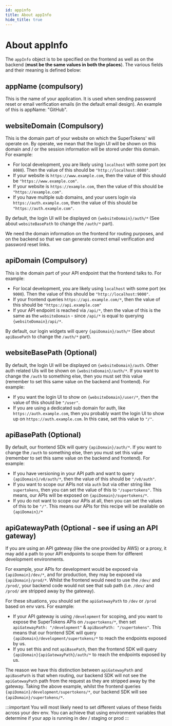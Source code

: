 ```yaml
---
id: appinfo
title: About appInfo
hide_title: true
---
```


<!-- COPY DOCS -->
<!-- ./thirdpartyemailpassword/appinfo.mdx -->

# About appInfo

The `appInfo` object is to be specified on the frontend as well as on the backend (**must be the same values in both the places**). The various fields and their meaning is defined below:

## appName (compulsory)
This is the name of your application. It is used when sending password reset or email verification emails (in the default email design). An example of this is appName: "GitHub".


## websiteDomain (Compulsory)

This is the domain part of your website on which the SuperTokens' will operate on. By operate, we mean that the login UI will be shown on this domain and / or the session information will be stored under this domain. For example:
- For local development, you are likely using `localhost` with some port (ex `8080`). Then the value of this should be `"http://localhost:8080"`.
- If your website is `https://www.example.com`, then the value of this should be `"https://www.example.com"`.
- If your website is `https://example.com`, then the value of this should be `"https://example.com"`.
- If you have multiple sub domains, and your users login via `https://auth.example.com`, then the value of this should be `"https://auth.example.com"`.

By default, the login UI will be displayed on `{websiteDomain}/auth/*` (See about `websiteBasePath` to change the `/auth/*` part).

We need the domain information on the frontend for routing purposes, and on the backend so that we can generate correct email verification and password reset links.


## apiDomain (Compulsory)

This is the domain part of your API endpoint that the frontend talks to. For example:
- For local development, you are likely using `localhost` with some port (ex `9000`). Then the value of this should be `"http://localhost:9000"`.
- If your frontend queries `https://api.example.com/*`, then the value of this should be `"https://api.example.com"`
- If your API endpoint is reached via `/api/*`, then the value of this is the same as the `websiteDomain` - since `/api/*` is equal to querying `{websiteDomain}/api/*`.

By default, our login widgets will query `{apiDomain}/auth/*` (See about `apiBasePath` to change the `/auth/*` part).


## websiteBasePath (Optional)

By default, the login UI will be displayed on `{websiteDomain}/auth`. Other auth related UIs will be shown on `{websiteDomain}/auth/*`. If you want to change the `/auth` to something else, then you must set this value (remember to set this same value on the backend and frontend). For example:
- If you want the login UI to show on `{websiteDomain}/user/*`, then the value of this should be `"/user"`.
- If you are using a dedicated sub domain for auth, like `https://auth.example.com`, then you probably want the login UI to show up on `https://auth.example.com`. In this case, set this value to `"/"`.


## apiBasePath (Optional)

By default, our frontend SDk will query `{apiDomain}/auth/*`. If you want to change the `/auth` to something else, then you must set this value (remember to set this same value on the backend and frontend). For example:
- If you have versioning in your API path and want to query `{apiDomain}/v0/auth/*`, then the value of this should be `"/v0/auth"`.
- If you want to scope our APIs not via `auth` but via other string like `supertokens`, then you can set the value of this to `"/supertokens"`. This means, our APIs will be exposed on `{apiDomain}/supertokens/*`.
- If you do not want to scope our APIs at all, then you can set the values of this to be `"/"`. This means our APIs for this recipe will be available on `{apiDomain}/*`


## apiGatewayPath (Optional - see if using an API gateway)

If you are using an API gateway (like the one provided by AWS) or a proxy, it may add a path to your API endpoints to scope them for different development environments. 

For example, your APIs for development would be exposed via `{apiDomain}/dev/*`, and for production, they may be exposed via `{apiDomain}/prod/*`. Whilst the frontend would need to use the `/dev/` and `/prod/`, your backend code would not see that sub path (i.e. `/dev/` and `/prod/` are stripped away by the gateway). 

For these situations, you should set the `apiGatewayPath` to `/dev` or `/prod` based on env vars. For example:
- If your API gateway is using `/development` for scoping, and you want to expose the SuperTokens APIs on `/supertokens/*`, then set `apiGatewayPath: "/development"` & `apiBasePath: "/supertokens"`. This means that our frontend SDK will query `{apiDomain}/development/supertokens/*` to reach the endpoints exposed by us.
- If you set this and not `apiBasePath`, then the frontend SDK will query `{apiDomain}{apiGatewayPath}/auth/*` to reach the endpoints exposed by us.

The reason we have this distinction between `apiGatewayPath` and `apiBasePath` is that when routing, our backend SDK will not see the `apiGatewayPath` path from the request as they are stripped away by the gateway. Taking the above example, whilst the frontend queries `{apiDomain}/development/supertokens/*`, our backend SDK will see `{apiDomain}/supertokens/*`.


:::important
You will most likely need to set different values of these fields across your dev env. You can achieve that using environment variables that determine if your app is running in dev / staging or prod
:::